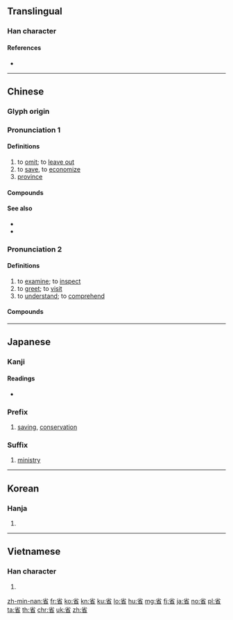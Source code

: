 {{character info/new}}
==Translingual==
{{stroke order|strokes=9}}

===Han character===
{{Han char|rn=109|rad=目|as=04|sn=9|four=90602|canj=FHBU|ids=⿱少目}}

====References====
* {{Han ref|kx=0802.050|dkj=23179|dj=1218.110|hdz=42473.010|uh=7701|ud=30465|bh=ACD9|bd=44249}}

----

==Chinese==
{{zh-forms}}

===Glyph origin===
{{Han etym}}

===Pronunciation 1===
{{zh-pron
|m=shěng
|c=saang2
|h=pfs=sén/sáng
|h_note=sén - "to save"; sáng - "province"
|md=
|mn=séng/zz:séⁿ
|mn_note=séng - literary; séⁿ - vernacular
|w=2san
|ma=y
|mc=1
|oc=n,1
|cat=v
}}

====Definitions====
{{zh-hanzi}}

# to [[omit]]; to [[leave out]]
# to [[save]], to [[economize]]
# [[province]]

====Compounds====
{{zh-der|省份|三省|中書省|儉省|內省|凍省|刪省|到省|北省|南省|各省|外省|多一事不如省一事|宮省|寬刑省法|尚書省|掖省|本省|東三省|清心省事|減省|畫省|省下|省中|省主席|省事|省令|省便|省儉|省元|省分|省刑薄斂|省力|省卻|省可|省可裡|省喫儉用|省垣|省城|省家|省府|省形|省得|省心|省慾去奢|省政|省政府|省政建設|省時|省會|省油燈|省油的燈|省治|省減|省煤器|省煩從簡|省用足財|省略|省略號|省視學|省立|省籍|省聲|省議會|省轄市|省道|省錢|省長|省陌|祕書省|禁省|節省|精省|腹省|臺省|行省|輕省|門下省|麻省|撙省}}

====See also====
* {{zh-l|縣|Japanese prefecture}}
* {{zh-l|州|state}}

===Pronunciation 2===
{{zh-pron
|m=xǐng
|c=sing2
|h=pfs=siáng
|md=
|mn=séng
|w=2xin
|ma=
|mc=2
|oc=1,2
|cat=v
}}

====Definitions====
{{zh-hanzi}}

# to [[examine]]; to [[inspect]]
# to [[greet]]; to [[visit]]
# to [[understand]]; to [[comprehend]]

====Compounds====
{{zh-der|fold=1|省問|三省|不省|不省事|不省人事|不省得|不記省|人事不省|修省|內省|內省不疚|反省|反躬自省|存省|定省|思省|提省|日省月試|日省月課|昏定晨省|晨參暮省|晨昏定省|未省|歸省|深省|猛省|發人深省|省事|省俗觀風|省墓|省察|省得|省思|省悟|省戒|省方觀俗|省方觀民|省會|省視|省見|省親|省記|省諭|省識|省風|臨危自省|自我反省|自省|觀省|記省|豁然省悟|責躬省過|返躬內省|退省}}

{{zh-cat|Beginning}}

----

==Japanese==

===Kanji===
{{ja-kanji|grade=4|rs=目04}}

====Readings====
* {{ja-readings|goon=[[しょう]] (shō)|kanon=[[せい]] (sei)|kun=[[かえりみる]] (kaerimiru), [[はぶく]] (habuku), [[みる]] (miru)|nanori=}}

===Prefix===
{{ja-pos|prefix|しょう}}

# [[saving]], [[conservation]]

===Suffix===
{{ja-pos|suffix|しょう}}

# [[ministry]]

----

==Korean==

===Hanja===
{{ko-hanja|hangeul=[[성]], [[생]]|eumhun=|mr=sŏng, saeng|y=seng, sayng}}

# {{defn|lang=ko|sort=目04}}

----

==Vietnamese==

===Han character===
{{vi-hantu|[[tỉnh]], [[xển]], [[xỉnh]], [[xĩnh]], [[tểnh]], [[tễnh]]|rs=目04}}

# {{defn|lang=vi|sort=目04}}

[[zh-min-nan:省]]
[[fr:省]]
[[ko:省]]
[[kn:省]]
[[ku:省]]
[[lo:省]]
[[hu:省]]
[[mg:省]]
[[fj:省]]
[[ja:省]]
[[no:省]]
[[pl:省]]
[[ta:省]]
[[th:省]]
[[chr:省]]
[[uk:省]]
[[zh:省]]